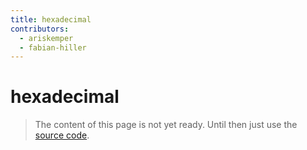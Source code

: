 ```yaml
---
title: hexadecimal
contributors:
  - ariskemper
  - fabian-hiller
---
```


# hexadecimal

> The content of this page is not yet ready. Until then just use the [source code](https://github.com/fabian-hiller/valibot/blob/main/library/src/validations/hexadecimal/hexadecimal.ts).
